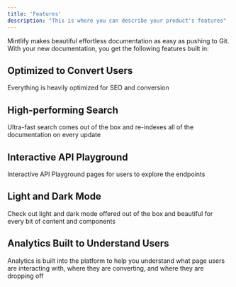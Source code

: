 ```yaml
---
title: 'Features'
description: "This is where you can describe your product's features"
---
```


Mintlify makes beautiful effortless documentation as easy as pushing to Git. With your new documentation, you get the following features built in:

## Optimized to Convert Users

Everything is heavily optimized for SEO and conversion

## High-performing Search

Ultra-fast search comes out of the box and re-indexes all of the documentation on every update

## Interactive API Playground

Interactive API Playground pages for users to explore the endpoints

## Light and Dark Mode

Check out light and dark mode offered out of the box and beautiful for every bit of content and components

## Analytics Built to Understand Users

Analytics is built into the platform to help you understand what page users are interacting with, where they are converting, and where they are dropping off
